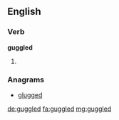 ==English==

===Verb===
'''guggled'''

# {{en-past of|guggle}}

===Anagrams===
* [[glugged#English|glugged]]

[[de:guggled]]
[[fa:guggled]]
[[mg:guggled]]